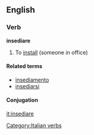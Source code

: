 ==English==

===Verb===
'''insediare''' {{transitive}}

# To [[install]] (someone in office)

====Related terms====
*[[insediamento]]
*[[insediarsi]]

====Conjugation====
{{it-conj-iare|insedi|avere}}

[[Category:Italian verbs]]

[[it:insediare]]